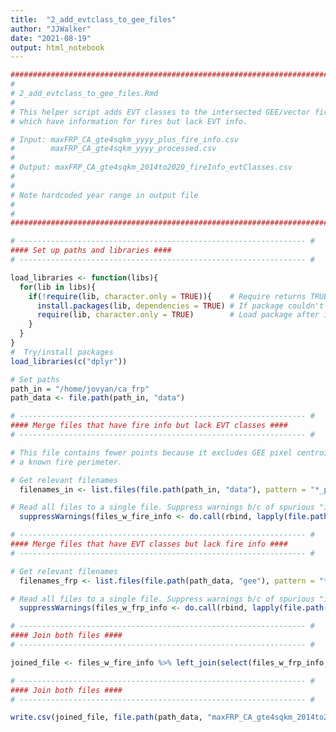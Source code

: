 ```yaml
---
title:  "2_add_evtclass_to_gee_files"
author: "JJWalker"
date: "2021-08-19"
output: html_notebook
---
```


```r

########################################################################### #
# 
# 2_add_evtclass_to_gee_files.Rmd
#
# This helper script adds EVT classes to the intersected GEE/vector fire files,
# which have information for fires but lack EVT info.

# Input: maxFRP_CA_gte4sqkm_yyyy_plus_fire_info.csv
#        maxFRP_CA_gte4sqkm_yyyy_processed.csv
#
# Output: maxFRP_CA_gte4sqkm_2014to2020_fireInfo_evtClasses.csv
# 
#
# Note hardcoded year range in output file
#
#
########################################################################### #
```



```r

# ---------------------------------------------------------------- #
#### Set up paths and libraries ####
# ---------------------------------------------------------------- #

load_libraries <- function(libs){
  for(lib in libs){
    if(!require(lib, character.only = TRUE)){    # Require returns TRUE if package loaded
      install.packages(lib, dependencies = TRUE) # If package couldn't load, re-install
      require(lib, character.only = TRUE)        # Load package after installing
    }
  }
}
#  Try/install packages
load_libraries(c("dplyr"))

# Set paths
path_in = "/home/jovyan/ca_frp"
path_data <- file.path(path_in, "data")


```


```r

# ---------------------------------------------------------------- #
#### Merge files that have fire info but lack EVT classes ####
# ---------------------------------------------------------------- #

# This file contains fewer points because it excludes GEE pixel centroids that do not intersect
# a known fire perimeter. 

# Get relevant filenames
  filenames_in <- list.files(file.path(path_in, "data"), pattern = "*_plus_fire_info_setyear.csv")

# Read all files to a single file. Suppress warnings b/c of spurious "incomplete last line" error
  suppressWarnings(files_w_fire_info <- do.call(rbind, lapply(file.path(path_data, filenames_in), read.csv, row.names=NULL)))

```


```r

# ---------------------------------------------------------------- #
#### Merge files that have EVT classes but lack fire info ####
# ---------------------------------------------------------------- #

# Get relevant filenames
  filenames_frp <- list.files(file.path(path_data, "gee"), pattern = "*_processed.csv")

# Read all files to a single file. Suppress warnings b/c of spurious "incomplete last line" error
  suppressWarnings(files_w_frp_info <- do.call(rbind, lapply(file.path(path_data, "gee", filenames_frp), read.csv, row.names=NULL)))

```


```r

# ---------------------------------------------------------------- #
#### Join both files ####
# ---------------------------------------------------------------- #

joined_file <- files_w_fire_info %>% left_join(select(files_w_frp_info, index, starts_with("class")), by = c("index"))

```


```r

# ---------------------------------------------------------------- #
#### Join both files ####
# ---------------------------------------------------------------- #

write.csv(joined_file, file.path(path_data, "maxFRP_CA_gte4sqkm_2014to2020_fireInfo_evtClasses.csv"), row.names = FALSE)


```
